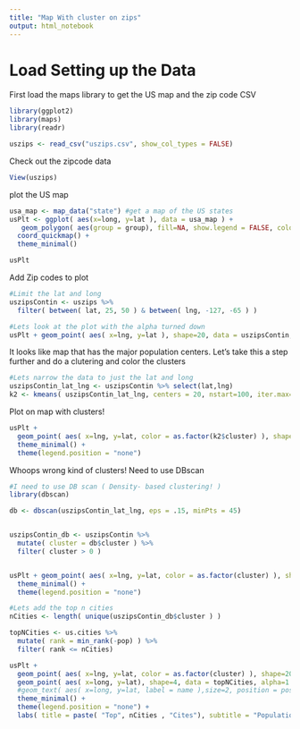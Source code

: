 ```yaml
---
title: "Map With cluster on zips"
output: html_notebook
---
```


# Load Setting up the Data 
First load the maps library to get the US map and the zip code CSV
```r
library(ggplot2)
library(maps)
library(readr)

uszips <- read_csv("uszips.csv", show_col_types = FALSE)

```


Check out the zipcode data
```r
View(uszips)
```

plot the US map
```r
usa_map <- map_data("state") #get a map of the US states  
usPlt <- ggplot( aes(x=long, y=lat ), data = usa_map ) +  
   geom_polygon( aes(group = group), fill=NA, show.legend = FALSE, color="grey75") +  
  coord_quickmap() +
  theme_minimal()

usPlt
```
Add Zip codes to plot
```r
#Limit the lat and long
uszipsContin <- uszips %>% 
  filter( between( lat, 25, 50 ) & between( lng, -127, -65 ) )

#Lets look at the plot with the alpha turned down
usPlt + geom_point( aes( x=lng, y=lat ), shape=20, data = uszipsContin, alpha=.1 )
```

It looks like map that has the major population centers.
Let's take this a step further and do a clutering and color the clusters
```r
#Lets narrow the data to just the lat and long 
uszipsContin_lat_lng <- uszipsContin %>% select(lat,lng)
k2 <- kmeans( uszipsContin_lat_lng, centers = 20, nstart=100, iter.max= 1000 )
```
Plot on map with clusters!
```r
usPlt + 
  geom_point( aes( x=lng, y=lat, color = as.factor(k2$cluster) ), shape=20, data = uszipsContin, alpha=.5 ) +
  theme_minimal() + 
  theme(legend.position = "none")

```
Whoops wrong kind of clusters! Need to use DBscan
```r
#I need to use DB scan ( Density- based clustering! )
library(dbscan)

db <- dbscan(uszipsContin_lat_lng, eps = .15, minPts = 45)


uszipsContin_db <- uszipsContin %>% 
  mutate( cluster = db$cluster ) %>%
  filter( cluster > 0 )


usPlt + geom_point( aes( x=lng, y=lat, color = as.factor(cluster) ), shape=20, data = uszipsContin_db, alpha=.5 ) + 
  theme_minimal() + 
  theme(legend.position = "none")

#Lets add the top n cities
nCities <- length( unique(uszipsContin_db$cluster ) )

topNCities <- us.cities %>% 
  mutate( rank = min_rank(-pop) ) %>%
  filter( rank <= nCities) 

usPlt + 
  geom_point( aes( x=lng, y=lat, color = as.factor(cluster) ), shape=20, data = uszipsContin_db, alpha=1 ) + 
  geom_point( aes( x=long, y=lat), shape=4, data = topNCities, alpha=1 ) + 
  #geom_text( aes( x=long, y=lat, label = name ),size=2, position = position_nudge(y = -0.5), data = topNCities ) + 
  theme_minimal() + 
  theme(legend.position = "none") +
  labs( title = paste( "Top", nCities , "Cites"), subtitle = "Population vs zip code Density" )



```

